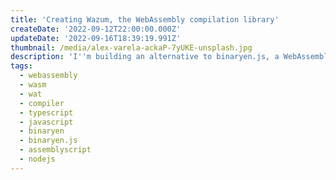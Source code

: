 ---
title: 'Creating Wazum, the WebAssembly compilation library'
createDate: '2022-09-12T22:00:00.000Z'
updateDate: '2022-09-16T18:39:19.991Z'
thumbnail: /media/alex-varela-ackaP-7yUKE-unsplash.jpg
description: 'I''m building an alternative to binaryen.js, a WebAssembly compilation toolkit, to advance the WASM ecosystem and provide a stellar developer experience.'
tags:
  - webassembly
  - wasm
  - wat
  - compiler
  - typescript
  - javascript
  - binaryen
  - binaryen.js
  - assemblyscript
  - nodejs
---
